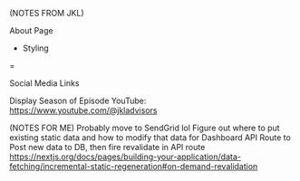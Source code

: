 (NOTES FROM JKL)

About Page
- Styling

=

Social Media Links

Display Season of Episode
YouTube: https://www.youtube.com/@jkladvisors


(NOTES FOR ME)
Probably move to SendGrid lol
Figure out where to put existing static data and how to modify that data for Dashboard
API Route to Post new data to DB, then fire revalidate in API route
https://nextjs.org/docs/pages/building-your-application/data-fetching/incremental-static-regeneration#on-demand-revalidation